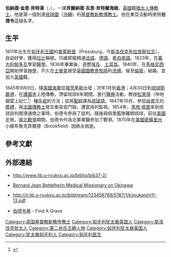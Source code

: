 {{Infobox religious biography
| background      =#DAA520 
| name            =伯納德·金恩·貝特漢
| image           =[[File:Bernard_Jean_Bettelheim.jpg|150px]] 
| caption         =伯德令
| original_name   =Bernard Jean Bettelheim{{en}}<br />Bettelheim John Barnardé{{hu icon}}
| religion        =[[基督新教|基督新教]] 
| temple          =
| alias           = 伯德令
| posthumous name    =
| native_lang1       =身份
| native_lang1_name1 =[[傳教士|傳教士]]
| native_lang2       = 
| native_lang2_name1 =
| native_lang3       = 
| native_lang3_name1 =
| native_lang4       =
| native_lang4_name1 =
| nationality     ={{flag|UK}}
| ethnicity       =[[猶太人|猶太人]] 
| birth name      =
| date of birth   =1811年 
| place of birth  =[[File:Flag_of_Hungary_(1867-1918).svg|20px]][[匈牙利王國|匈牙利王國]][[普萊斯堡|普萊斯堡]]（今{{flag|Slovakia}}[[布拉提斯拉瓦|布拉提斯拉瓦]]）
 | date of death   =1870年2月9日
| place of death  = {{flag|USA}}[[密蘇里州|密蘇里州]]Brookfield鎮
| resting place   =  
| resting place coordinates =
| location        = 
| title           = 
| works           = 
| known for     =將《[[聖經|聖經]]》翻譯為[[琉球語|琉球語]]
| footnotes     =
}}
'''伯納德·金恩·貝特漢'''（{{lang-en|'''Bernard Jean Bettelheim'''}}，{{bd|1811年||1870年|2月9日|catIdx=S伯}}），一譯'''貝爾納德·吉恩·貝特爾海姆'''，[[英國|英國]]籍[[猶太人|猶太人]][[傳教士|傳教士]]。他是第一個到達[[琉球國|琉球國]]（[[沖繩|沖繩]]）的[[基督教|基督教]][[新教|新教]][[傳教士|傳教士]]。他在東亞活動時使用'''伯德令'''這個名字。

==生平==
1811年出生在[[匈牙利王國|匈牙利王國]]的[[普萊斯堡|普萊斯堡]]（Pressburg，今[[斯洛伐克|斯洛伐克]][[布拉提斯拉瓦|布拉提斯拉瓦]]）。自幼好學，獲得[[拉比|拉比]]稱號。10歲即能精通[[法語|法語]]、[[德語|德語]]、[[希伯來語|希伯來語]]。1823年，在[[義大利|義大利]][[帕多瓦|帕多瓦]]學習[[醫學|醫學]]。1836年畢業後，遊歷[[埃及|埃及]]、[[土耳其|土耳其]]。1840年，在[[馬格尼西亞州|馬格尼西亞]]開始學習[[神學|神學]]，不久在[[士麥拿|士麥拿]]接受[[英國國教會|英國國教會]][[牧師|牧師]]的[[洗禮|洗禮]]。後至[[倫敦|倫敦]]，結婚，並加入[[英國|英國]]籍。

1845年9月9日，隨[[英國|英國]][[海軍|海軍]]從[[樸茨茅斯|樸茨茅斯]]出發；次年1月到[[香港|香港]]；4月30日到[[琉球|琉球]][[那霸港|那霸港]]，在[[護國寺_(那霸市)|護國寺]]上陸傳教，滯留琉球8年期間，進行[[醫療|醫療]]活動，教授[[松景慎|松景慎]]（仲地親雲上紀仁<ref>{{Cite web |url=http://www.tulips.tsukuba.ac.jp/limedio/dlam/B1241188/1/vol05/naha/641.htm |title=《松姓家譜（仲地家）·三世紀仁》：「童名松金唐名松景愼」 |accessdate=2009-07-23 |archive-date=2013-12-19 |archive-url=https://web.archive.org/web/20131219110709/http://www.tulips.tsukuba.ac.jp/limedio/dlam/B1241188/1/vol05/naha/641.htm |dead-url=no }}</ref>）種[[牛痘|牛痘]]的方法；並將[[聖經|聖經]]譯為[[琉球語|琉球語]]。1847年10月，參加[[尚育王|尚育王]]的[[葬禮|葬禮]]，與[[法國|法國]][[傳教士|傳教士]]發生衝突並鬥毆，遭當局的監視。1854年，[[馬修·佩里|馬修·佩里]]來到琉球談判開港通商之事時，伯德令參與了談判。隨後與佩里艦隊離開琉球，前往[[美國|美國]]定居。[[南北戰爭|南北戰爭]]期間，伯德令作為北軍軍醫參加了戰爭。1870年在[[美國|美國]][[密蘇里州|密蘇里州]]小鎮布魯克菲爾德（Brookfield）因肺炎病逝。

==參考文獻==
{{Reflist}}

== 外部連結 ==
* {{ja}} http://www.lib.u-ryukyu.ac.jp/biblio/bib37-2/{{Dead link}}
* {{en}} [http://www.baxleystamps.com/litho/bettelheim.shtml Bernard Jean Bettelheim Medical Missionary on Okinawa]{{Wayback|url=http://www.baxleystamps.com/litho/bettelheim.shtml |date=20090601021533 }}
* {{ja}} http://ir.lib.u-ryukyu.ac.jp/bitstream/123456789/5187/1/kyoukaishi11-13.pdf{{Wayback|url=http://ir.lib.u-ryukyu.ac.jp/bitstream/123456789/5187/1/kyoukaishi11-13.pdf |date=20140522160412 }}
* {{en}} [http://www.findagrave.com/cgi-bin/fg.cgi?page=gr&GSln=Bettelheim&GSbyrel=in&GSdy=1870&GSdyrel=in&GSob=n&GRid=12107& 伯德令墓]{{Wayback|url=http://www.findagrave.com/cgi-bin/fg.cgi?page=gr&GSln=Bettelheim&GSbyrel=in&GSdy=1870&GSdyrel=in&GSob=n&GRid=12107& |date=20190222221347 }} - Find A Grave

{{Authority control}}
[[Category:英国基督教新教传教士|Category:英国基督教新教传教士]]
[[Category:匈牙利犹太裔英国人|Category:匈牙利犹太裔英国人]]
[[Category:斯洛伐克犹太人|Category:斯洛伐克犹太人]]
[[Category:第二尚氏王朝人物|Category:第二尚氏王朝人物]]
[[Category:匈牙利犹太裔美国人|Category:匈牙利犹太裔美国人]]
[[Category:犹太裔匈牙利人|Category:犹太裔匈牙利人]]
[[Category:匈牙利医生|Category:匈牙利医生]]